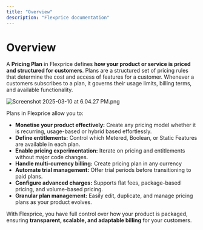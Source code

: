 ```yaml
---
title: "Overview"
description: "Flexprice documentation"
---
```


# Overview

A **Pricing Plan** in Flexprice defines **how your product or service is priced and structured for customers**. Plans are a structured set of pricing rules that determine the cost and access of features for a customer. Whenever a customers subscribes to a plan, it governs their usage limits, billing terms, and available functionality.

![Screenshot 2025-03-10 at 6.04.27 PM.png](/public/images/docs/Product%20catalogue/Plans/Overview/Screenshot_2025-03-10_at_6.04.27_PM.png)

Plans in Flexprice allow you to:

- **Monetise your product effectively:** Create any pricing model whether it is recurring, usage-based or hybrid based effortlessly.
- **Define entitlements:** Control which Metered, Boolean, or Static Features are available in each plan.
- **Enable pricing experimentation:** Iterate on pricing and entitlements without major code changes.
- **Handle multi-currency billing:** Create pricing plan in any currency
- **Automate trial management:** Offer trial periods before transitioning to paid plans.
- **Configure advanced charges:** Supports flat fees, package-based pricing, and volume-based pricing.
- **Granular plan management:** Easily edit, duplicate, and manage pricing plans as your product evolves.

With Flexprice, you have full control over how your product is packaged, ensuring **transparent, scalable, and adaptable billing** for your customers.